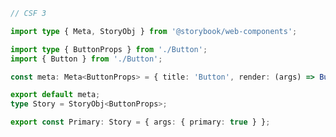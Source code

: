 ```ts
// CSF 3

import type { Meta, StoryObj } from '@storybook/web-components';

import type { ButtonProps } from './Button';
import { Button } from './Button';

const meta: Meta<ButtonProps> = { title: 'Button', render: (args) => Button(args) };

export default meta;
type Story = StoryObj<ButtonProps>;

export const Primary: Story = { args: { primary: true } };
```
